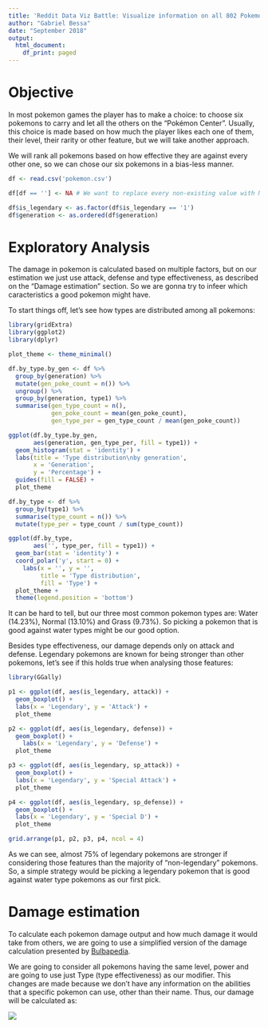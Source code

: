 ```yaml
---
title: 'Reddit Data Viz Battle: Visualize information on all 802 Pokemon'
author: "Gabriel Bessa"
date: "September 2018"
output:
  html_document:
    df_print: paged
---
```


# Objective

In most pokemon games the player has to make a choice: to choose six pokemons to carry and let all the others on the "Pokémon Center". Usually, this choice is made based on how much the player likes each one of them, their level, their rarity or other feature, but we will take another approach.

We will rank all pokemons based on how effective they are against every other one, so we can chose our six pokemons in a bias-less manner.

```r
df <- read.csv('pokemon.csv')

df[df == ''] <- NA # We want to replace every non-existing value with NA

df$is_legendary <- as.factor(df$is_legendary == '1')
df$generation <- as.ordered(df$generation)
```

# Exploratory Analysis

The damage in pokemon is calculated based on multiple factors, but on our estimation we just use attack, defense and type effectiveness, as described on the "Damage estimation" section. So we are gonna try to infeer which caracteristics a good pokemon might have.

To start things off, let's see how types are distributed among all pokemons:

```r
library(gridExtra)
library(ggplot2)
library(dplyr)

plot_theme <- theme_minimal()

df.by_type.by_gen <- df %>% 
  group_by(generation) %>% 
  mutate(gen_poke_count = n()) %>%
  ungroup() %>% 
  group_by(generation, type1) %>% 
  summarise(gen_type_count = n(),
            gen_poke_count = mean(gen_poke_count),
            gen_type_per = gen_type_count / mean(gen_poke_count))

ggplot(df.by_type.by_gen, 
       aes(generation, gen_type_per, fill = type1)) +
  geom_histogram(stat = 'identity') + 
  labs(title = 'Type distribution\nby generation',
       x = 'Generation', 
       y = 'Percentage') +
  guides(fill = FALSE) +
  plot_theme

df.by_type <- df %>% 
  group_by(type1) %>% 
  summarise(type_count = n()) %>% 
  mutate(type_per = type_count / sum(type_count))

ggplot(df.by_type, 
       aes('', type_per, fill = type1)) +
  geom_bar(stat = 'identity') +
  coord_polar('y', start = 0) +
    labs(x = '', y = '',
         title = 'Type distribution',
         fill = 'Type') +
  plot_theme +
  theme(legend.position = 'bottom')
```

It can be hard to tell, but our three most common pokemon types are: Water (14.23%), Normal (13.10%) and Grass (9.73%). So picking a pokemon that is good against water types might be our good option.

Besides type effectiveness, our damage depends only on attack and defense. Legendary pokemons are known for being stronger than other pokemons, let's see if this holds true when analysing those features:

```r
library(GGally)

p1 <- ggplot(df, aes(is_legendary, attack)) +
  geom_boxplot() +
  labs(x = 'Legendary', y = 'Attack') +
  plot_theme

p2 <- ggplot(df, aes(is_legendary, defense)) +
  geom_boxplot() +
    labs(x = 'Legendary', y = 'Defense') +
  plot_theme

p3 <- ggplot(df, aes(is_legendary, sp_attack)) +
  geom_boxplot() +
  labs(x = 'Legendary', y = 'Special Attack') +
  plot_theme

p4 <- ggplot(df, aes(is_legendary, sp_defense)) +
  geom_boxplot() +
  labs(x = 'Legendary', y = 'Special D') +
  plot_theme

grid.arrange(p1, p2, p3, p4, ncol = 4)
```

As we can see, almost 75% of legendary pokemons are stronger if considering those features than the majority of "non-legendary" pokemons. So, a simple strategy would be picking a legendary pokemon that is good against water type pokemons as our first pick.

# Damage estimation

To calculate each pokemon damage output and how much damage it would take from others, we are going to use a simplified version of the damage calculation presented by [Bulbapedia](https://bulbapedia.bulbagarden.net/wiki/Damage#Damage_calculation). 

We are going to consider all pokemons having the same level, power and are going to use just Type (type effectiveness) as our modifier. This changes are made because we don't have any information on the abilities that a specific pokemon can use, other than their name. Thus, our damage will be calculated as:

![](./simp_damage_calc.png)


